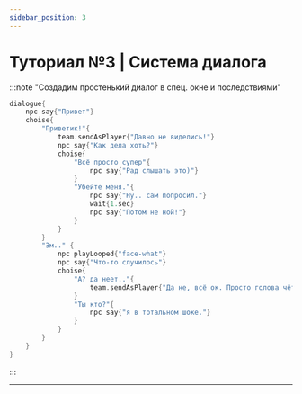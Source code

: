 ```yaml
---
sidebar_position: 3
---
```


# Туториал №3 | Система диалога

:::note "Создадим простенький диалог в спец. окне и последствиями"

```kts
dialogue{
	npc say{"Привет"}
	choise{
		"Приветик!"{
			team.sendAsPlayer{"Давно не виделись!"}
			npc say{"Как дела хоть?"}
			choise{
				"Всё просто супер"{
					npc say{"Рад слышать это)"}
				}
				"Убейте меня."{
					npc say{"Ну.. сам попросил."}
					wait{1.sec}
					npc say{"Потом не ной!"}
				}
			}
		}
		"Эм.." {
			npc playLooped{"face-what"}
			npc say{"Что-то случилось"}
			choise{
				"А? да неет.."{
					team.sendAsPlayer{"Да не, всё ок. Просто голова чёт заболела"}
				}
				"Ты кто?"{
					npc say{"я в тотальном шоке."}
				}
			}
		}
	}
}
```
:::

---
